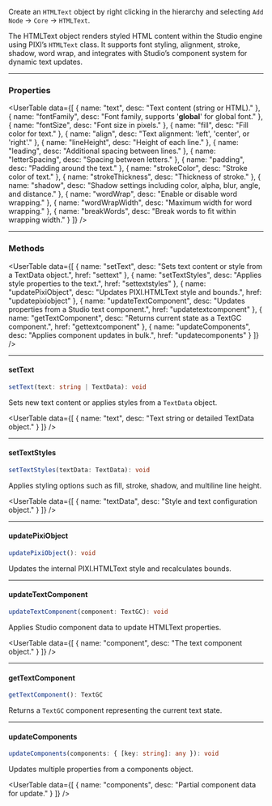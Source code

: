
<SpecialHeader  
  title="HTMLText"  
  extendsClass="PIXI.HTMLText"  
  extendsClassLink="https://pixijs.download/release/docs/PIXI.HTMLText.html"  
  implementsClass="StudioObject2D"  
  implementsClassLink="/studio-docs/2d/objects/studio-object-2d"  
  usesComponent="text component"  
  usesComponentLink="/studio-docs/2d/components/text-component"  
/>

Create an `HTMLText` object by right clicking in the hierarchy and selecting `Add Node` → `Core` → `HTMLText`.

The HTMLText object renders styled HTML content within the Studio engine using PIXI’s `HTMLText` class. It supports font styling, alignment, stroke, shadow, word wrap, and integrates with Studio’s component system for dynamic text updates.

---

### Properties

<UserTable data={[
  { name: "text", desc: "Text content (string or HTML)." },
  { name: "fontFamily", desc: "Font family, supports '__global__' for global font." },
  { name: "fontSize", desc: "Font size in pixels." },
  { name: "fill", desc: "Fill color for text." },
  { name: "align", desc: "Text alignment: 'left', 'center', or 'right'." },
  { name: "lineHeight", desc: "Height of each line." },
  { name: "leading", desc: "Additional spacing between lines." },
  { name: "letterSpacing", desc: "Spacing between letters." },
  { name: "padding", desc: "Padding around the text." },
  { name: "strokeColor", desc: "Stroke color of text." },
  { name: "strokeThickness", desc: "Thickness of stroke." },
  { name: "shadow", desc: "Shadow settings including color, alpha, blur, angle, and distance." },
  { name: "wordWrap", desc: "Enable or disable word wrapping." },
  { name: "wordWrapWidth", desc: "Maximum width for word wrapping." },
  { name: "breakWords", desc: "Break words to fit within wrapping width." }
]} />

---

### Methods

<UserTable data={[
  { name: "setText", desc: "Sets text content or style from a TextData object.", href: "settext" },
  { name: "setTextStyles", desc: "Applies style properties to the text.", href: "settextstyles" },
  { name: "updatePixiObject", desc: "Updates PIXI.HTMLText style and bounds.", href: "updatepixiobject" },
  { name: "updateTextComponent", desc: "Updates properties from a Studio text component.", href: "updatetextcomponent" },
  { name: "getTextComponent", desc: "Returns current state as a TextGC component.", href: "gettextcomponent" },
  { name: "updateComponents", desc: "Applies component updates in bulk.", href: "updatecomponents" }
]} />

---

#### setText

```ts
setText(text: string | TextData): void
```

Sets new text content or applies styles from a `TextData` object.

<InnerHeader title="Parameters"/>

<UserTable data={[
  { name: "text", desc: "Text string or detailed TextData object." }
]} />

---

#### setTextStyles

```ts
setTextStyles(textData: TextData): void
```

Applies styling options such as fill, stroke, shadow, and multiline line height.

<InnerHeader title="Parameters"/>

<UserTable data={[
  { name: "textData", desc: "Style and text configuration object." }
]} />

---

#### updatePixiObject

```ts
updatePixiObject(): void
```

Updates the internal PIXI.HTMLText style and recalculates bounds.

---

#### updateTextComponent

```ts
updateTextComponent(component: TextGC): void
```

Applies Studio component data to update HTMLText properties.

<InnerHeader title="Parameters"/>

<UserTable data={[
  { name: "component", desc: "The text component object." }
]} />

---

#### getTextComponent

```ts
getTextComponent(): TextGC
```

Returns a `TextGC` component representing the current text state.

---

#### updateComponents

```ts
updateComponents(components: { [key: string]: any }): void
```

Updates multiple properties from a components object.

<InnerHeader title="Parameters"/>

<UserTable data={[
  { name: "components", desc: "Partial component data for update." }
]} />